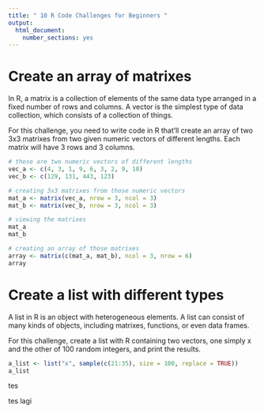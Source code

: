 ```yaml
---
title: " 10 R Code Challenges for Beginners "
output: 
  html_document: 
    number_sections: yes
---
```


# Create an array of matrixes

In R, a matrix is a collection of elements of the same data type arranged in a fixed number of rows and columns. A vector is the simplest type of data collection, which consists of a collection of things.

For this challenge, you need to write code in R that'll create an array of two 3x3 matrixes from two given numeric vectors of different lengths. Each matrix will have 3 rows and 3 columns.

```r
# these are two numeric vectors of different lengths
vec_a <- c(4, 3, 1, 9, 6, 3, 2, 9, 10)
vec_b <- c(129, 131, 443, 123)

# creating 3x3 matrixes from those numeric vectors
mat_a <- matrix(vec_a, nrow = 3, ncol = 3)
mat_b <- matrix(vec_b, nrow = 3, ncol = 3)

# viewing the matrixes
mat_a
mat_b

# creating an array of those matrixes
array <- matrix(c(mat_a, mat_b), ncol = 3, nrow = 6)
array
```


# Create a list with different types

A list in R is an object with heterogeneous elements. A list can consist of many kinds of objects, including matrixes, functions, or even data frames.

For this challenge, create a list with R containing two vectors, one simply x and the other of 100 random integers, and print the results.

```r
a_list <- list("x", sample(c(21:35), size = 100, replace = TRUE))
a_list
```


tes 

tes lagi
